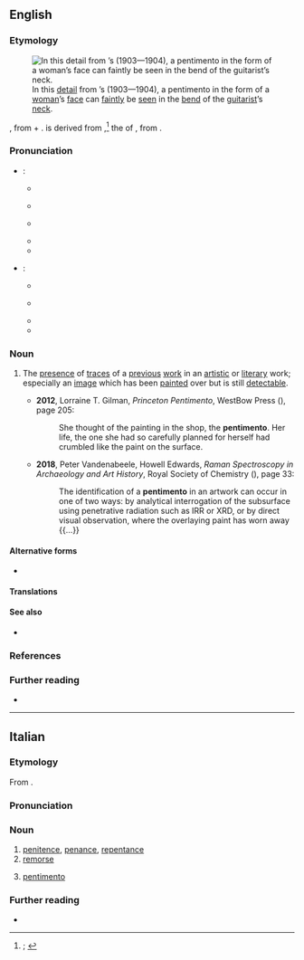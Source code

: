 ==English==
{{was wotd|2022|April|16}}

===Etymology===
[[File:OldGuitaristLady.jpg|thumb|alt=A blue-tinted painting of a man's bent neck, with a faint image of a woman's face in its background|In this [[detail#Noun|detail]] from {{w|Pablo Picasso}}’s ''{{w|The Old Guitarist}}'' (1903—1904), a pentimento in the form of a [[woman#Noun|woman]]’s [[face#Noun|face]] can [[faintly]] be [[see#Verb|seen]] in the [[bend#Noub|bend]] of the [[guitarist]]’s [[neck#Noun|neck]].]]

{{root|en|ine-pro|*peh₁-}}
{{lbor|en|it|pentimento|t=repentance, penance, penitence; remorse; change of opinion; correction; traces of a previous image or work in an artwork}}, from {{m|it|pentìrsi|t=to repent; to regret}} + {{m|it|-mento|pos={{glossary|suffix}} forming {{glossary|noun}}s representing the actions of {{glossary|verb}}s to which it is attached}}. {{m|it||Pentìrsi}} is derived from {{der|en|la|paenitēre}},<ref>{{R:OED Online|pos=n|id=140353|date=March 2022|nodot=1}}; {{R:Lexico|pos=n}}</ref> the {{glossary|present}} {{glossary|active}} {{glossary|infinitive}} of {{m|la|paeniteō|t=to cause to repent; to repent; to be sorry, regret}}, from {{der|en|ine-pro|*peh₁-|t=to hate; to hurt}}.

===Pronunciation===
* {{glossary|Singular}}:
** {{a|RP}} {{IPA|en|/ˌpɛntɪˈmɛntəʊ/}}
** {{audio|en|LL-Q1860 (eng)-Vealhurl-pentimento.wav|Audio (Southern England)}}
** {{a|GA}} {{IPA|en|/ˌpɛntəˈmɛntoʊ/|[-ɾə-]|[-ɾoʊ]}}
** {{rhymes|en|ɛntəʊ|s=4}}
** {{hyphenation|en|pen|ti|men|to}}
* {{glossary|Plural}}:
** {{a|RP}} {{IPA|en|/ˌpɛntɪˈmɛnti/}}
** {{a|GA}} {{IPA|en|/ˌpɛntəˈmɛnti/|[-ɾə-]|[-ɾi]}}
** {{rhymes|en|ɛnti|s=4}}
** {{hyphenation|en|pen|ti|men|ti}}

===Noun===
{{en-noun|pentimenti}}

# {{lb|en|art|literature}} The [[presence#Noun|presence]] of [[trace#Noun|traces]] of a [[previous#Adjective|previous]] [[work#Noun|work]] in an [[artistic#Adjective|artistic]] or [[literary]] work; especially {{lb|en|painting}} an [[image#Noun|image]] which has been [[paint#Verb|painted]] over but is still [[detectable]].
#* '''2012''', Lorraine T. Gilman, ''Princeton Pentimento'', WestBow Press ({{ISBN|9781449761752}}), page 205:
#*: She thought of the painting in the shop, the '''pentimento'''. Her life, the one she had so carefully planned for herself had crumbled like the paint on the surface.
#* '''2018''', Peter Vandenabeele, Howell Edwards, ''Raman Spectroscopy in Archaeology and Art History'', Royal Society of Chemistry ({{ISBN|9781788011389}}), page 33:
#*: The identification of a '''pentimento''' in an artwork can occur in one of two ways: by analytical interrogation of the subsurface using penetrative radiation such as IRR or XRD, or by direct visual observation, where the overlaying paint has worn away {{...}}

====Alternative forms====
* {{l|en|pentiment}}

====Translations====
{{trans-top|presence of traces of a previous work in an artistic or literary work}}
{{trans-mid}}
{{trans-bottom}}

====See also====
* {{l|en|palimpsest}}

===References===
<references/>

===Further reading===
* {{pedia}}

----

==Italian==

===Etymology===
From {{af|it|pentirsi|alt1=pentire|-mento}}.

===Pronunciation===
{{it-pr|pentiménto}}

===Noun===
{{it-noun|m}}

# [[penitence]], [[penance]], [[repentance]]
# [[remorse]]
#: {{syn|it|rammarico|rimpianto|rincrescimento}}
# {{lb|it|arts}} [[#English|pentimento]]
#: {{syn|it|cambiamento|rifacimento}}

===Further reading===
* {{R:it:Trec}}
